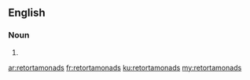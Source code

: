 ==English==

===Noun===
{{head|en}}

# {{plural of|retortamonad}}

[[ar:retortamonads]]
[[fr:retortamonads]]
[[ku:retortamonads]]
[[my:retortamonads]]